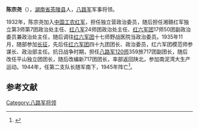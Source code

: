 {{Otheruses|other=名为陈宗尧的其他人物|陈秉中}}

'''陈宗尧'''（{{bd|？||1945年|catIdx=}}），[[湖南省|湖南省]][[茶陵县|茶陵县]]人，[[八路军|八路军]]军事将领。

1932年，陈宗尧加入[[中国工农红军|中国工农红军]]，担任独立营政治委员，随后担任湘赣红军独立第3师第7团政治处主任、[[红八军|红八军]]24师团政治处主任、[[红六军团|红六军团]]17师50团副政治委员兼政治处主任，随后调往[[红六军团|红六军团]]十七师野战医院当政治委员。1935年11月，随部参加[[长征|长征]]，先后任[[红六军团|红六军团]]四十九团团长、政治委员，红六军团模范师参谋长、政治部主任。抗日战争时期，担任[[八路军|八路军]][[120师|120师]]359旅717团副团长，随后改任平山独立团团长，随后改编新717团团长，率部返回陕北，参加南泥湾大生产运动。1944年，任第二支队长随军南下，1945年阵亡<ref>{{Cite web |url=http://military.people.com.cn/GB/42967/5959312.html |title=背景链接：模范团长陈宗尧 |accessdate=2011-03-23 |archive-date=2016-03-04 |archive-url=https://web.archive.org/web/20160304191851/http://military.people.com.cn/GB/42967/5959312.html |dead-url=no }}</ref>。

==参考文献==
{{reflist}}

{{Authority control}}

{{DEFAULTSORT:}}
[[Category:八路军将领|Category:八路军将领]]


{{中国军事人物小作品}}